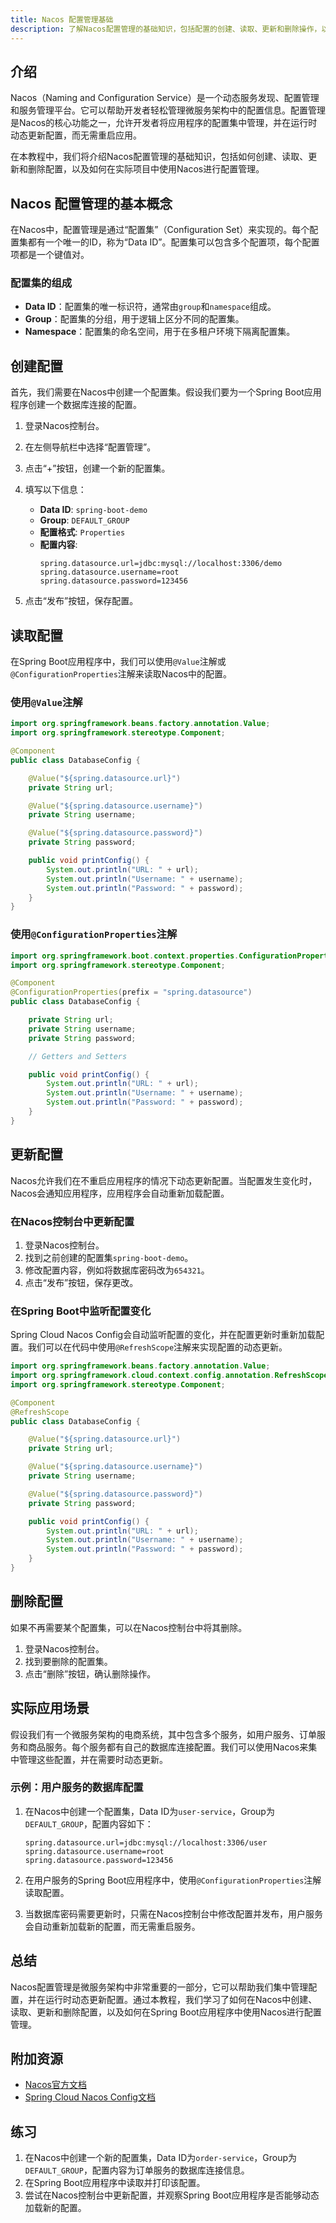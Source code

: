 ```yaml
---
title: Nacos 配置管理基础
description: 了解Nacos配置管理的基础知识，包括配置的创建、读取、更新和删除操作，以及如何在实际项目中使用Nacos进行配置管理。
---
```


## 介绍

Nacos（Naming and Configuration Service）是一个动态服务发现、配置管理和服务管理平台。它可以帮助开发者轻松管理微服务架构中的配置信息。配置管理是Nacos的核心功能之一，允许开发者将应用程序的配置集中管理，并在运行时动态更新配置，而无需重启应用。

在本教程中，我们将介绍Nacos配置管理的基础知识，包括如何创建、读取、更新和删除配置，以及如何在实际项目中使用Nacos进行配置管理。

## Nacos 配置管理的基本概念

在Nacos中，配置管理是通过“配置集”（Configuration Set）来实现的。每个配置集都有一个唯一的ID，称为“Data ID”。配置集可以包含多个配置项，每个配置项都是一个键值对。

### 配置集的组成

- **Data ID**：配置集的唯一标识符，通常由`group`和`namespace`组成。
- **Group**：配置集的分组，用于逻辑上区分不同的配置集。
- **Namespace**：配置集的命名空间，用于在多租户环境下隔离配置集。

## 创建配置

首先，我们需要在Nacos中创建一个配置集。假设我们要为一个Spring Boot应用程序创建一个数据库连接的配置。

1. 登录Nacos控制台。
2. 在左侧导航栏中选择“配置管理”。
3. 点击“+”按钮，创建一个新的配置集。
4. 填写以下信息：
   - **Data ID**: `spring-boot-demo`
   - **Group**: `DEFAULT_GROUP`
   - **配置格式**: `Properties`
   - **配置内容**:
     ```properties
     spring.datasource.url=jdbc:mysql://localhost:3306/demo
     spring.datasource.username=root
     spring.datasource.password=123456
     ```

5. 点击“发布”按钮，保存配置。

## 读取配置

在Spring Boot应用程序中，我们可以使用`@Value`注解或`@ConfigurationProperties`注解来读取Nacos中的配置。

### 使用`@Value`注解

```java
import org.springframework.beans.factory.annotation.Value;
import org.springframework.stereotype.Component;

@Component
public class DatabaseConfig {

    @Value("${spring.datasource.url}")
    private String url;

    @Value("${spring.datasource.username}")
    private String username;

    @Value("${spring.datasource.password}")
    private String password;

    public void printConfig() {
        System.out.println("URL: " + url);
        System.out.println("Username: " + username);
        System.out.println("Password: " + password);
    }
}
```

### 使用`@ConfigurationProperties`注解

```java
import org.springframework.boot.context.properties.ConfigurationProperties;
import org.springframework.stereotype.Component;

@Component
@ConfigurationProperties(prefix = "spring.datasource")
public class DatabaseConfig {

    private String url;
    private String username;
    private String password;

    // Getters and Setters

    public void printConfig() {
        System.out.println("URL: " + url);
        System.out.println("Username: " + username);
        System.out.println("Password: " + password);
    }
}
```

## 更新配置

Nacos允许我们在不重启应用程序的情况下动态更新配置。当配置发生变化时，Nacos会通知应用程序，应用程序会自动重新加载配置。

### 在Nacos控制台中更新配置

1. 登录Nacos控制台。
2. 找到之前创建的配置集`spring-boot-demo`。
3. 修改配置内容，例如将数据库密码改为`654321`。
4. 点击“发布”按钮，保存更改。

### 在Spring Boot中监听配置变化

Spring Cloud Nacos Config会自动监听配置的变化，并在配置更新时重新加载配置。我们可以在代码中使用`@RefreshScope`注解来实现配置的动态更新。

```java
import org.springframework.beans.factory.annotation.Value;
import org.springframework.cloud.context.config.annotation.RefreshScope;
import org.springframework.stereotype.Component;

@Component
@RefreshScope
public class DatabaseConfig {

    @Value("${spring.datasource.url}")
    private String url;

    @Value("${spring.datasource.username}")
    private String username;

    @Value("${spring.datasource.password}")
    private String password;

    public void printConfig() {
        System.out.println("URL: " + url);
        System.out.println("Username: " + username);
        System.out.println("Password: " + password);
    }
}
```

## 删除配置

如果不再需要某个配置集，可以在Nacos控制台中将其删除。

1. 登录Nacos控制台。
2. 找到要删除的配置集。
3. 点击“删除”按钮，确认删除操作。

## 实际应用场景

假设我们有一个微服务架构的电商系统，其中包含多个服务，如用户服务、订单服务和商品服务。每个服务都有自己的数据库连接配置。我们可以使用Nacos来集中管理这些配置，并在需要时动态更新。

### 示例：用户服务的数据库配置

1. 在Nacos中创建一个配置集，Data ID为`user-service`，Group为`DEFAULT_GROUP`，配置内容如下：
   ```properties
   spring.datasource.url=jdbc:mysql://localhost:3306/user
   spring.datasource.username=root
   spring.datasource.password=123456
   ```

2. 在用户服务的Spring Boot应用程序中，使用`@ConfigurationProperties`注解读取配置。

3. 当数据库密码需要更新时，只需在Nacos控制台中修改配置并发布，用户服务会自动重新加载新的配置，而无需重启服务。

## 总结

Nacos配置管理是微服务架构中非常重要的一部分，它可以帮助我们集中管理配置，并在运行时动态更新配置。通过本教程，我们学习了如何在Nacos中创建、读取、更新和删除配置，以及如何在Spring Boot应用程序中使用Nacos进行配置管理。

## 附加资源

- [Nacos官方文档](https://nacos.io/zh-cn/docs/what-is-nacos.html)
- [Spring Cloud Nacos Config文档](https://spring.io/projects/spring-cloud-alibaba)

## 练习

1. 在Nacos中创建一个新的配置集，Data ID为`order-service`，Group为`DEFAULT_GROUP`，配置内容为订单服务的数据库连接信息。
2. 在Spring Boot应用程序中读取并打印该配置。
3. 尝试在Nacos控制台中更新配置，并观察Spring Boot应用程序是否能够动态加载新的配置。